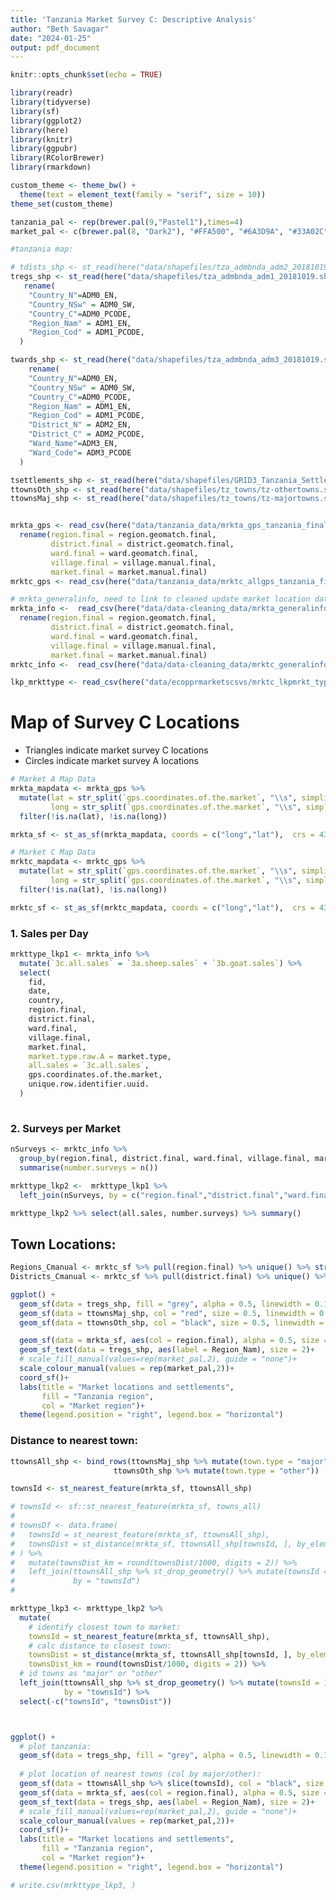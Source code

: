```yaml
---
title: 'Tanzania Market Survey C: Descriptive Analysis'
author: "Beth Savagar"
date: "2024-01-25"
output: pdf_document
---
```


```r
knitr::opts_chunk$set(echo = TRUE)
```

```r
library(readr)
library(tidyverse)
library(sf)
library(ggplot2)
library(here)
library(knitr)
library(ggpubr)
library(RColorBrewer)
library(rmarkdown)

```

```r
custom_theme <- theme_bw() + 
  theme(text = element_text(family = "serif", size = 10))
theme_set(custom_theme)

tanzania_pal <- rep(brewer.pal(9,"Pastel1"),times=4)
market_pal <- c(brewer.pal(8, "Dark2"), "#FFA500", "#6A3D9A", "#33A02C")
```

```r
#tanzania map: 

# tdists_shp <- st_read(here("data/shapefiles/tza_admbnda_adm2_20181019.shp")) # with district boundaries
tregs_shp <- st_read(here("data/shapefiles/tza_admbnda_adm1_20181019.shp")) %>% # with region boundaries
   rename(
    "Country_N"=ADM0_EN,    
    "Country_NSw" = ADM0_SW,
    "Country_C"=ADM0_PCODE,
    "Region_Nam" = ADM1_EN,
    "Region_Cod" = ADM1_PCODE,
  )

twards_shp <- st_read(here("data/shapefiles/tza_admbnda_adm3_20181019.shp")) %>% # with ward boundaries
    rename(
    "Country_N"=ADM0_EN,    
    "Country_NSw" = ADM0_SW,
    "Country_C"=ADM0_PCODE,
    "Region_Nam" = ADM1_EN,
    "Region_Cod" = ADM1_PCODE,
    "District_N" = ADM2_EN,
    "District_C" = ADM2_PCODE,
    "Ward_Name"=ADM3_EN,
    "Ward_Code"= ADM3_PCODE
  )

tsettlements_shp <- st_read(here("data/shapefiles/GRID3_Tanzania_Settlement_Extents%2C_Version_01.01..shp")) # with ward boundaries
ttownsOth_shp <- st_read(here("data/shapefiles/tz_towns/tz-othertowns.shp")) # with ward boundaries
ttownsMaj_shp <- st_read(here("data/shapefiles/tz_towns/tz-majortowns.shp")) # with ward boundaries


mrkta_gps <- read_csv(here("data/tanzania_data/mrkta_gps_tanzania_final.csv")) %>%
  rename(region.final = region.geomatch.final, 
         district.final = district.geomatch.final,
         ward.final = ward.geomatch.final, 
         village.final = village.manual.final,
         market.final = market.manual.final)
mrktc_gps <- read_csv(here("data/tanzania_data/mrktc_allgps_tanzania_final.csv"))

# mrkta_generalinfo, need to link to cleaned update market location data
mrkta_info <-  read_csv(here("data/data-cleaning_data/mrkta_generalinfo_tanzania_final.csv")) %>%
  rename(region.final = region.geomatch.final, 
         district.final = district.geomatch.final,
         ward.final = ward.geomatch.final, 
         village.final = village.manual.final,
         market.final = market.manual.final)
mrktc_info <-  read_csv(here("data/data-cleaning_data/mrktc_generalinfo_tanzania_final.csv"))

```

```r
lkp_mrkttype <- read_csv(here("data/ecopprmarketscsvs/mrktc_lkpmrkt_type.csv"))
```

# Map of Survey C Locations
- Triangles indicate market survey C locations
- Circles indicate market survey A locations

```r

# Market A Map Data
mrkta_mapdata <- mrkta_gps %>%
  mutate(lat = str_split(`gps.coordinates.of.the.market`, "\\s", simplify = TRUE)[, 1],
         long = str_split(`gps.coordinates.of.the.market`, "\\s", simplify = TRUE)[, 2]) %>%
  filter(!is.na(lat), !is.na(long))

mrkta_sf <- st_as_sf(mrkta_mapdata, coords = c("long","lat"),  crs = 4326)

# Market C Map Data  
mrktc_mapdata <- mrktc_gps %>% 
  mutate(lat = str_split(`gps.coordinates.of.the.market`, "\\s", simplify = TRUE)[, 1],
         long = str_split(`gps.coordinates.of.the.market`, "\\s", simplify = TRUE)[, 2]) %>% 
  filter(!is.na(lat), !is.na(long))

mrktc_sf <- st_as_sf(mrktc_mapdata, coords = c("long","lat"),  crs = 4326)

```

### 1. Sales per Day

```r
mrkttype_lkp1 <- mrkta_info %>%
  mutate(`3c.all.sales` = `3a.sheep.sales` + `3b.goat.sales`) %>%
  select(
    fid,
    date,
    country,
    region.final,
    district.final,
    ward.final,
    village.final,
    market.final,
    market.type.raw.A = market.type,
    all.sales = `3c.all.sales`,
    gps.coordinates.of.the.market,
    unique.row.identifier.uuid.
  )
  

```


### 2. Surveys per Market

```r

nSurveys <- mrktc_info %>% 
  group_by(region.final, district.final, ward.final, village.final, market.final) %>% 
  summarise(number.surveys = n())

mrkttype_lkp2 <-  mrkttype_lkp1 %>%
  left_join(nSurveys, by = c("region.final","district.final","ward.final","village.final","market.final"))

mrkttype_lkp2 %>% select(all.sales, number.surveys) %>% summary()

```



<!-- ### 3. Urban-Rural Class of Market -->

<!-- ```{r urbanrural, echo = F} -->

<!-- sf_use_s2(FALSE) -->

<!-- settlementId <- sf::st_nearest_feature(mrkta_sf, tsettlements_shp) -->

<!-- mrkttype_lkp3 <- mrkttype_lkp2 %>% -->
<!--   mutate(settlementId = st_nearest_feature(mrkta_sf, tsettlements_shp)) %>% -->
<!--   left_join( -->
<!--     tsettlements_shp %>% st_drop_geometry() %>% select(settlementId = OBJECTID, urbanrural.class = type),  -->
<!--     by = c("settlementId") -->
<!--   ) %>%  -->
<!--   select(-settlementId) -->

<!-- ``` -->


<!-- ```{r mrkttypePlot, echo = F} -->

<!-- ggplot(mrkttype_lkp3 %>% filter(region.final != "mtwara"), aes(x=all.sales, y = number.surveys, col = urbanrural.class))+ -->
<!--   geom_point() -->

<!-- ``` -->

## Town Locations: 

```r

Regions_Cmanual <- mrktc_sf %>% pull(region.final) %>% unique() %>% str_to_title()
Districts_Cmanual <- mrktc_sf %>% pull(district.final) %>% unique() %>% str_to_title()

ggplot() +
  geom_sf(data = tregs_shp, fill = "grey", alpha = 0.5, linewidth = 0.1) +
  geom_sf(data = ttownsMaj_shp, col = "red", size = 0.5, linewidth = 0.1)+
  geom_sf(data = ttownsOth_shp, col = "black", size = 0.5, linewidth = 0.1)+

  geom_sf(data = mrkta_sf, aes(col = region.final), alpha = 0.5, size = 1)+
  geom_sf_text(data = tregs_shp, aes(label = Region_Nam), size = 2)+
  # scale_fill_manual(values=rep(market_pal,2), guide = "none")+
  scale_colour_manual(values = rep(market_pal,2))+
  coord_sf()+
  labs(title = "Market locations and settlements",
       fill = "Tanzania region",
       col = "Market region")+
  theme(legend.position = "right", legend.box = "horizontal")

```


### Distance to nearest town:

```r

ttownsAll_shp <- bind_rows(ttownsMaj_shp %>% mutate(town.type = "major"), 
                       ttownsOth_shp %>% mutate(town.type = "other"))

townsId <- st_nearest_feature(mrkta_sf, ttownsAll_shp)

# townsId <- sf::st_nearest_feature(mrkta_sf, towns_all)
# 
# townsDf <- data.frame(
#   townsId = st_nearest_feature(mrkta_sf, ttownsAll_shp),
#   townsDist = st_distance(mrkta_sf, ttownsAll_shp[townsId, ], by_element = T) %>% as.numeric()
# ) %>%
#   mutate(townsDist_km = round(townsDist/1000, digits = 2)) %>%
#   left_join(ttownsAll_shp %>% st_drop_geometry() %>% mutate(townsId = 1:nrow(.)) %>% select(townsId, town.type), 
#             by = "townsId")
#    

mrkttype_lkp3 <- mrkttype_lkp2 %>%
  mutate(
    # identify closest town to market:
    townsId = st_nearest_feature(mrkta_sf, ttownsAll_shp),
    # calc distance to closest town:
    townsDist = st_distance(mrkta_sf, ttownsAll_shp[townsId, ], by_element = T) %>% as.numeric(),
    townsDist_km = round(townsDist/1000, digits = 2)) %>%
  # id towns as "major" or "other"
  left_join(ttownsAll_shp %>% st_drop_geometry() %>% mutate(townsId = 1:nrow(.)) %>% select(townsId, town.type), 
            by = "townsId") %>%
  select(-c("townsId", "townsDist"))



ggplot() +
  # plot tanzania:
  geom_sf(data = tregs_shp, fill = "grey", alpha = 0.5, linewidth = 0.1) +
  
  # plot location of nearest towns (col by major/other):
  geom_sf(data = ttownsAll_shp %>% slice(townsId), col = "black", size = 0.5, linewidth = 0.1)+
  geom_sf(data = mrkta_sf, aes(col = region.final), alpha = 0.5, size = 1)+
  geom_sf_text(data = tregs_shp, aes(label = Region_Nam), size = 2)+
  # scale_fill_manual(values=rep(market_pal,2), guide = "none")+
  scale_colour_manual(values = rep(market_pal,2))+
  coord_sf()+
  labs(title = "Market locations and settlements",
       fill = "Tanzania region",
       col = "Market region")+
  theme(legend.position = "right", legend.box = "horizontal")


```



```r

# write.csv(mrkttype_lkp3, )

```

